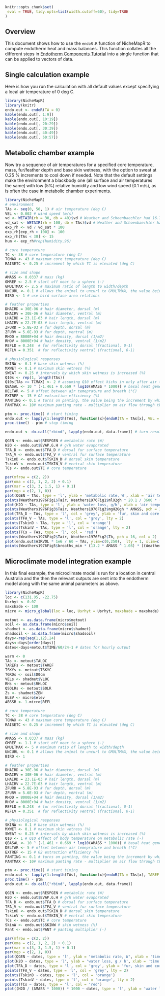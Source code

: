 ```r
knitr::opts_chunk$set(
 eval = TRUE, tidy.opts=list(width.cutoff=60), tidy=TRUE  
)
```

## Overview

This document shows how to use the `endoR.R` function of NicheMapR to compute endotherm heat and mass balances. This function collates all the different steps in [Endotherm Components Tutorial](endotherm-components-tutorial.html) into a single function that can be applied to vectors of data.

## Single calculation example

Here is how you run the calculation with all default values except specifying a local air temperature of 0 deg C.

```r
library(NicheMapR)
library(knitr)
endo.out <- endoR(TA = 0)
kable(endo.out[, 1:9])
kable(endo.out[, 10:19])
kable(endo.out[, 20:29])
kable(endo.out[, 30:39])
kable(endo.out[, 40:49])
kable(endo.out[, 50:57])
```

## Metabolic chamber example

Now try a sequence of air temperatures for a specified core temperature, mass, fur/feather depth and base skin wetness, with the option to sweat at 0.25 % increments to cool down if needed. Note that the default settings make the environment a blackbody one (all surface and air temperatures the same) with low (5%) relative humidity and low wind speed (0.1 m/s), as is often the case in metabolic chamber experiments.

```r
library(NicheMapR)
# environment
TAs <- seq(0, 50, 1) # air temperature (deg C)
VEL <- 0.002 # wind speed (m/s)
vd <- WETAIR(rh = 30, db = 40)$vd # Weather and Schoenbaechler had 16.7 mm Hg above 40 deg C = 30% RH at 40 deg C
vd_sat <- WETAIR(rh = 100, db = TAs)$vd # Weather and Schoenbaechler had 16.7 mm Hg above 40 deg C = 30% RH at 40 deg C
exp_rh <- vd / vd_sat * 100
exp_rh[exp_rh > 100] <- 100
exp_rh[TAs < 30] <- 15
hum <- exp_rh#rep(humidity,96)

# core temperature
TC <- 38 # core temperature (deg C)
TCMAX <- 43 # maximum core temperature (deg C)
RAISETC <- 0.25 # increment by which TC is elevated (deg C)

# size and shape
AMASS <- 0.0337 # mass (kg)
GMREF <- 2.5 # start off near to a sphere (-)
GMULTMAX <- 2.5 # maximum ratio of length to width/depth
UNCURL <- 0.1 # allows the animal to uncurl to GMULTMAX, the value being the increment GMULT is increased per iteration
BIRD <- 1 # use bird surface area relations

# feather properties
DHAIRD = 30E-06 # hair diameter, dorsal (m)
DHAIRV = 30E-06 # hair diameter, ventral (m)
LHAIRD = 23.1E-03 # hair length, dorsal (m)
LHAIRV = 22.7E-03 # hair length, ventral (m)
ZFURD = 5.8E-03 # fur depth, dorsal (m)
ZFURV = 5.6E-03 # fur depth, ventral (m)
RHOD = 8000E+04 # hair density, dorsal (1/m2)
RHOV = 8000E+04 # hair density, ventral (1/m2)
REFLD = 0.248  # fur reflectivity dorsal (fractional, 0-1)
REFLV = 0.351  # fur reflectivity ventral (fractional, 0-1)

# physiological responses
SKINW <- 0.1 # base skin wetness (%)
MXWET <- 0.1 # maximum skin wetness (%)
SWEAT <- 0.25 # intervals by which skin wetness is increased (%)
Q10s <- rep(1, length(TAs))
Q10s[TAs >= TCMAX] <- 2 # assuming Q10 effect kicks in only after air temp rises above TCMAX
QBASAL <- 10 ^ (-1.461 + 0.669 * log10(AMASS * 1000)) # basal heat generation (W)
DELTAR <- 5 # offset between air temeprature and breath (°C)
EXTREF <- 15 # O2 extraction efficiency (%)
PANTING <- 0.1 # turns on panting, the value being the increment by which the panting multiplier is increased up to the maximum value, PANTMAX
PANTMAX <- 10# maximum panting rate - multiplier on air flow through the lungs above that determined by metabolic rate

ptm <- proc.time() # start timing
endo.out <- lapply(1:length(TAs), function(x){endoR(TA = TAs[x], VEL = VEL, TC = TC, TCMAX = TCMAX, RH = hum[x], AMASS = AMASS, GMREF = GMREF, GMULTMAX = GMULTMAX, SKINW = SKINW, SWEAT = SWEAT, MXWET = MXWET, Q10 = Q10s[x], QBASAL = QBASAL, DELTAR = DELTAR, DHAIRD = DHAIRD, DHAIRV = DHAIRV, LHAIRD = LHAIRD, LHAIRV = LHAIRV, ZFURD = ZFURD, ZFURV = ZFURV, RHOD = RHOD, RHOV = RHOV, REFLD = REFLD, RAISETC = RAISETC, PANTING = PANTING, PANTMAX = PANTMAX, EXTREF = EXTREF, UNCURL = UNCURL, BIRD = BIRD)}) # run endoR across environments
proc.time() - ptm # stop timing

endo.out <- do.call("rbind", lapply(endo.out, data.frame)) # turn results into data frame

QGEN <- endo.out$RESPGEN # metabolic rate (W)
H2O <- endo.out$EVAP.G.H # g/h water evaporated
TFA_D <- endo.out$TFA_D # dorsal fur surface temperature
TFA_V <- endo.out$TFA_V # ventral fur surface temperature
TskinD <- endo.out$TSKIN_D # dorsal skin temperature
TskinV <- endo.out$TSKIN_V # ventral skin temperature
TCs <- endo.out$TC # core temperature

par(mfrow = c(2, 2))
par(oma = c(2, 1, 2, 2) + 0.1)
par(mar = c(3, 3, 1.5, 1) + 0.1)
par(mgp = c(2, 1, 0))
plot(QGEN ~ TAs, type = 'l', ylab = 'metabolic rate, W', xlab = 'air temperature, deg C', ylim = c(0.2, 1.2))
points(Weathers1976Fig1$Tair, Weathers1976Fig1$mlO2gh * 20.1 / 3600 * (AMASS * 1000), pch = 16, col = 2)
plot(H2O ~ TAs, type = 'l', ylab = 'water loss, g/h', xlab = 'air temperature, deg C', ylim = c(0, 1.5))
points(Weathers1976Fig3$Tair, Weathers1976Fig3$mgH2Ogh * AMASS, pch = 16, col = 2)
plot(TFA_D ~ TAs, type = 'l', col = 'grey', ylab = 'fur, skin and core temperature, deg C', xlab = 'air temperature, deg C', ylim = c(10, 50))
points(TFA_V ~ TAs, type = 'l', col = 'grey', lty = 2)
points(TskinD ~ TAs, type = 'l', col = 'orange')
points(TskinV ~ TAs, type = 'l', col = 'orange', lty = 2)
points(TCs ~ TAs, type = 'l', col = 'red')
points(Weathers1976Fig2$Tair, Weathers1976Fig2$Tb, pch = 16, col = 2)
plot(endo.out$AIRVOL * 1e6 / 60 ~ TAs, ylim=c(0,250),  lty = 1, xlim=c(-5,50), main = "minute volume", ylab = "ml / min", xlab=paste("air temperature (deg C)"), type = 'l') 
points(Weathers1976Fig5$breaths_min * (13.2 * AMASS ^ 1.08) * ((Weathers1976Fig5$Tair + 273.15) / 273.15) ~ Weathers1976Fig5$Tair, col='red', pch = 16) # tidal volume allometry from Lasiewski, R. C., and W. A. Calder. 1971, correcting volume according to PV = nRT equation, where V_2 = T_2 * V_1 / T_2, and T_1 is at STP, so 0 deg C
```

## Microclimate model integration example

In this final example, the microclimate model is run for a location in central Australia and the then the relevant outputs are sent into the endotherm model along with the same animal parameters as above.

```r
library(NicheMapR)
loc <- c(131.05, -22.75)
Usrhyt <- 0.07
maxshade <- 100
micro <- micro_global(loc = loc, Usrhyt = Usrhyt, maxshade = maxshade)

metout <- as.data.frame(micro$metout)
soil <- as.data.frame(micro$soil)
shadmet <- as.data.frame(micro$shadmet)
shadsoil <- as.data.frame(micro$shadsoil)
days<-rep(seq(1,12),24)
days<-days[order(days)]
dates<-days+metout$TIME/60/24-1 # dates for hourly output

warm <- 0
TAs <- metout$TALOC
TAREFs <- metout$TAREF
TSKYs <- metout$TSKYC
TGRDs <- soil$D0cm
VELs <- shadmet$VLOC
RHs <- metout$RHLOC
QSOLRs <- metout$SOLR 
Zs <- shadmet$ZEN
ELEV <- micro$elev
ABSSB <- 1-micro$REFL

# core temperature
TC <- 38 # core temperature (deg C)
TCMAX <- 43 # maximum core temperature (deg C)
RAISETC <- 0.25 # increment by which TC is elevated (deg C)

# size and shape
AMASS <- 0.0337 # mass (kg)
GMREF <- 1.1 # start off near to a sphere (-)
GMULTMAX <- 5 # maximum ratio of length to width/depth
UNCURL <- 0.1 # allows the animal to uncurl to GMULTMAX, the value being the increment GMULT is increased per iteration
BIRD <- 1

# feather properties
DHAIRD = 30E-06 # hair diameter, dorsal (m)
DHAIRV = 30E-06 # hair diameter, ventral (m)
LHAIRD = 23.1E-03 # hair length, dorsal (m)
LHAIRV = 22.7E-03 # hair length, ventral (m)
ZFURD = 5.8E-03 # fur depth, dorsal (m)
ZFURV = 5.6E-03 # fur depth, ventral (m)
RHOD = 8000E+04 # hair density, dorsal (1/m2)
RHOV = 8000E+04 # hair density, ventral (1/m2)
REFLD = 0.248  # fur reflectivity dorsal (fractional, 0-1)
REFLV = 0.351  # fur reflectivity ventral (fractional, 0-1)

# physiological responses
SKINW <- 0.1 # base skin wetness (%)
MXWET <- 0.1 # maximum skin wetness (%)
SWEAT <- 0.25 # intervals by which skin wetness is increased (%)
Q10 <- 1 # Q10 effect of body temperature on metabolic rate (-)
QBASAL <- 10 ^ (-1.461 + 0.669 * log10(AMASS * 1000)) # basal heat generation (W)
DELTAR <- 5 # offset between air temeprature and breath (°C)
EXTREF <- 15 # O2 extraction efficiency (%)
PANTING <- 0.1 # turns on panting, the value being the increment by which the panting multiplier is increased up to the maximum value, PANTMAX
PANTMAX <- 10# maximum panting rate - multiplier on air flow through the lungs above that determined by metabolic rate

ptm <- proc.time() # start timing
endo.out <- lapply(1:length(TAs), function(x){endoR(TA = TAs[x], TAREF = TAREFs[x], TSKY = TSKYs[x], TGRD = TGRDs[x], VEL = VELs[x], RH = RHs[x], QSOLR = QSOLRs[x], Z = Zs[x], ELEV = ELEV, ABSSB = ABSSB, TC = TC, TCMAX = TCMAX, AMASS = AMASS, GMREF = GMREF, GMULTMAX = GMULTMAX, SKINW = SKINW, SWEAT = SWEAT, Q10 = Q10, QBASAL = QBASAL, DELTAR = DELTAR, DHAIRD = DHAIRD, DHAIRV = DHAIRV, LHAIRD = LHAIRD, LHAIRV = LHAIRV, ZFURD = ZFURD, ZFURV = ZFURV, RHOD = RHOD, RHOV = RHOV, REFLD = REFLD, RAISETC = RAISETC, PANTING = PANTING, PANTMAX = PANTMAX, EXTREF = EXTREF, UNCURL = UNCURL, BIRD = BIRD, SHADE = 0)})
proc.time() - ptm
endo.out <- do.call("rbind", lapply(endo.out, data.frame))

QGEN <- endo.out$RESPGEN # metabolic rate (W)
H2O <- endo.out$EVAP.G.H # g/h water evaporated
TFA_D <- endo.out$TFA_D # dorsal fur surface temperature
TFA_V <- endo.out$TFA_V # ventral fur surface temperature
TskinD <- endo.out$TSKIN_D # dorsal skin temperature
TskinV <- endo.out$TSKIN_V # ventral skin temperature
TCs <- endo.out$TC # core temperature
SkinW <- endo.out$SKINW # skin wetness (%)
Pant <- endo.out$PANT # panting multiplier (-)

par(mfrow = c(2, 2))
par(oma = c(2, 1, 2, 2) + 0.1)
par(mar = c(3, 3, 1.5, 1) + 0.1)
par(mgp = c(2, 1, 0))
plot(QGEN ~ dates, type = 'l', ylab = 'metabolic rate, W', xlab = 'time', ylim = c(0, QBASAL * 5))
plot(H2O ~ dates, type = 'l', ylab = 'water loss, g / h', xlab = 'time', ylim = c(0, 2))
plot(TFA_D ~ dates, type = 'l', col = 'grey', ylab = 'fur, skin and core temperature, deg C', xlab = 'time', ylim = c(0, 60))
points(TFA_V ~ dates, type = 'l', col = 'grey', lty = 2)
points(TskinD ~ dates, type = 'l', col = 'orange')
points(TskinV ~ dates, type = 'l', col = 'orange', lty = 2)
points(TCs ~ dates, type = 'l', col = 'red')
plot((H2O / (AMASS * 1000)) * 1000 ~ dates, type = 'l', ylab = 'water loss, % body mass / h', xlab = 'time', ylim = c(0, 50))
```
